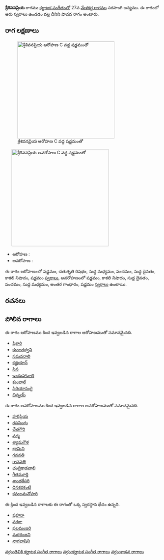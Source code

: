 {{Infobox ragam
	| name          	= శ్రీశివనప్రియ
	| synonym	    	= 
	| mela          	= 
	| chakra        	= 
	| janaka        	= 
	| type          	= శాడవ
	| arohanam      	= {{svaraC|S|R2|M1|P|D1|N3|S'}} 
	| avarohanam    	= {{svaraC|S'|N3|D1|P|M1|G3|S}}
	| jeeva         	=
	| chhaya        	=
	| nyasa         	=
	| vishesha      	= 
	| equivalent  		= 
}}
{{కర్ణాటక సంగీత రాగాలు}}
'''శ్రీశివనప్రియ''' రాగము [[కర్ణాటక సంగీతం]]లో 27వ [[మేళకర్త రాగము]] సరసాంగి జన్యము.  ఈ రాగంలో ఆరు స్వరాలు ఉండడం వల్ల దీనిని షాడవ రాగం అంటారు.


==రాగ లక్షణాలు==
[[Image:shrishivanapriya_ar_kb2wiki.png|thumb|right|316px|''శ్రీశివనప్రియ'' ఆరోహణ C వద్ద షడ్జమంతో]]
	[[Image:shrishivanapriya_av_kb2wiki.png|thumb|right|316px|''శ్రీశివనప్రియ'' అవరోహణ C వద్ద షడ్జమంతో]]

* ఆరోహణ : {{svaraC|S|R2|M1|P|D1|N3|S'}} 
* అవరోహణ : {{svaraC|S'|N3|D1|P|M1|G3|S}}

ఈ రాగం ఆరోహణంలో షడ్జమం, చతుశృతి రిషభం, సుద్ద మధ్యమం, పంచమం, సుద్ద దైవతం, కాకలి  నిషాదం, షడ్జమం [[స్వరాలు]], అవరోహణంలో షడ్జమం, కాకలి  నిషాదం, సుద్ద దైవతం, పంచమం, సుద్ద మధ్యమం, అంతర గాంధారం, షడ్జమం [[స్వరాలు]] ఉంటాయి.

==రచనలు==



==పోలిన రాగాలు==
ఈ రాగం ఆరోహణము కింద ఇవ్వబడిన రాగాల ఆరోహణముతో సమానమైనది.
* [[షికారి]]
* [[కుంజరధ్వని]]
* [[సమవరాలి]]
* [[కజ్హియాన్]]
* [[సిన]]
* [[ఇందుహావాలి]]
* [[కుంభాల్]]
* [[సిరియానంగై]]
* [[చిన్నయ్]]

ఈ రాగం అవరోహణము కింద ఇవ్వబడిన రాగాల అవరోహణముతో సమానమైనది.
* [[హరిప్రియ]]
* [[రససింధు]]
* [[చేతగౌరి]]
* [[పద్మ]]
* [[శ్యామగౌళ]]
* [[భామిని]]
* [[ గవవతి]]
* [[గానవతి]]
* [[చంద్రికాడవాలి]]
* [[గీతమూర్తి]]
* [[శాంతకేసరి]]
* [[దినకరకంటి]]
* [[కమలమనోహరి]]

ఈ క్రింద ఇవ్వబడిన రాగాలకు ఈ రాగంతో ఒక్క స్వరస్థాన భేదం ఉన్నది.
* [[షహానా]]
* [[పరజు]]
* [[ఫలమంజరి]]
* [[మరరంజని]]
* [[నాగభాషిని]]



[[వర్గం:తెవికి కర్ణాటక సంగీత రాగాలు]]
[[వర్గం:కర్ణాటక సంగీత రాగాలు]]
[[వర్గం:శాడవ రాగాలు]]
